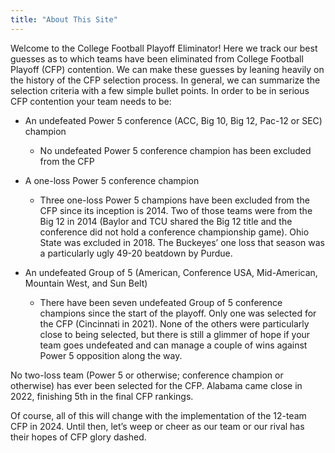 ```yaml
---
title: "About This Site"
---
```


Welcome to the College Football Playoff Eliminator! Here we track our best guesses as to which teams have been eliminated from College Football Playoff (CFP) contention. We can make these guesses by leaning heavily on the history of the CFP selection process. In general, we can summarize the selection criteria with a few simple bullet points. In order to be in serious CFP contention your team needs to be:

-   An undefeated Power 5 conference (ACC, Big 10, Big 12, Pac-12 or SEC) champion

    -   No undefeated Power 5 conference champion has been excluded from the CFP

-   A one-loss Power 5 conference champion

    -   Three one-loss Power 5 champions have been excluded from the CFP since its inception is 2014. Two of those teams were from the Big 12 in 2014 (Baylor and TCU shared the Big 12 title and the conference did not hold a conference championship game). Ohio State was excluded in 2018. The Buckeyes' one loss that season was a particularly ugly 49-20 beatdown by Purdue.

-   An undefeated Group of 5 (American, Conference USA, Mid-American, Mountain West, and Sun Belt)

    -   There have been seven undefeated Group of 5 conference champions since the start of the playoff. Only one was selected for the CFP (Cincinnati in 2021). None of the others were particularly close to being selected, but there is still a glimmer of hope if your team goes undefeated and can manage a couple of wins against Power 5 opposition along the way.

No two-loss team (Power 5 or otherwise; conference champion or otherwise) has ever been selected for the CFP. Alabama came close in 2022, finishing 5th in the final CFP rankings.

Of course, all of this will change with the implementation of the 12-team CFP in 2024. Until then, let's weep or cheer as our team or our rival has their hopes of CFP glory dashed.
